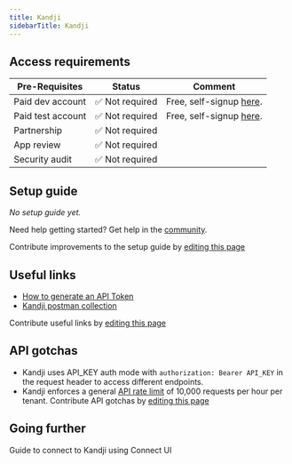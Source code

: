 ```yaml
---
title: Kandji
sidebarTitle: Kandji
---
```



<Overview />
<PreBuiltTooling />
<PreBuiltUseCases />

## Access requirements
| Pre-Requisites | Status | Comment|
| - | - | - |
| Paid dev account | ✅ Not required | Free, self-signup [here](https://signup.kandji.io/). |
| Paid test account | ✅ Not required | Free, self-signup [here](https://signup.kandji.io/). | 
| Partnership | ✅ Not required | |
| App review | ✅ Not required | |
| Security audit | ✅ Not required | |


## Setup guide

_No setup guide yet._

<Tip>Need help getting started? Get help in the [community](https://nango.dev/slack).</Tip>

<Note>Contribute improvements to the setup guide by [editing this page](https://github.com/nangohq/nango/tree/master/docs/integrations/all/kandji.mdx)</Note>


## Useful links

-   [How to generate an API Token](https://support.kandji.io/kb/kandji-api#generate-an-api-token)
-   [Kandji postman collection](https://api-docs.kandji.io/#intro)

<Note>Contribute useful links by [editing this page](https://github.com/nangohq/nango/tree/master/docs/integrations/all/kandji.mdx)</Note>

## API gotchas

- Kandji uses API_KEY auth mode with `authorization: Bearer API_KEY` in the request header to access different endpoints.
- Kandji enforces a general [API rate limit](https://support.kandji.io/kb/kandji-api#api-rate-limit) of 10,000 requests per hour per tenant.
<Note>Contribute API gotchas by [editing this page](https://github.com/nangohq/nango/tree/master/docs/integrations/all/kandji.mdx)</Note>

## Going further

<Card title="Connect to Kandji" icon="link" href="/integrations/all/kandji/connect" horizontal>
  Guide to connect to Kandji using Connect UI
</Card>
